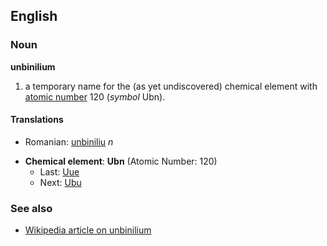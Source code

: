 ==English==
=== Noun ===
'''unbinilium'''

# a temporary name for the (as yet undiscovered) chemical element with [[atomic number]] 120 (''symbol'' Ubn).

====Translations====
*Romanian: [[unbiniliu]] ''n''


*'''Chemical element''': '''Ubn''' (Atomic Number: 120)
**Last: [[Ununennium|Uue]]
**Next: [[Unbiunium|Ubu]]

===See also===
*[[w:Unbinilium|Wikipedia article on unbinilium]]